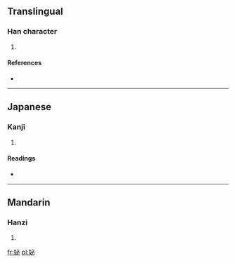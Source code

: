==Translingual==

===Han character===
{{Han char|rn=38|rad=女|as=05|sn=8|four=4340<sub>0</sub>|canj=女心竹 (VPH)|ids=⿰[[女]][[必]]}}

# {{defn|Han|sort=女05}}

====References====
* {{Han ref|kx=0257.330|dkj=06141|dj=0523.010|hdz=21040.110|uh=59BC|ud=22972|bh=CC4C|bd=52300}}

----

==Japanese==

===Kanji===
{{ja-kanji|grade=|rs=女05}}

# {{defn|lang=ja|sort=女05}}

====Readings====
* {{ja-readings|on=[[ひ]] (hi), [[び]] (bi), [[ひつ]] (hitsu), [[びち]] (bichi)|kun=}}

----

==Mandarin==

===Hanzi===
{{cmn-hanzi|pin=[[bì]] ([[bi4]]), [[xū]] ([[xu1]])|wg=pi<sup>4</sup>, hsü<sup>1</sup>}}

# {{defn|lang=cmn|sort=女05}}

[[fr:妼]]
[[pl:妼]]